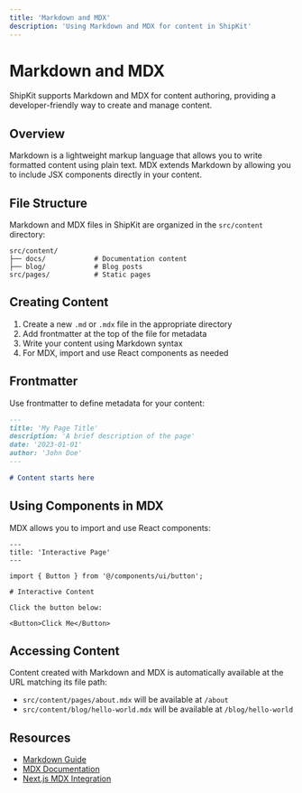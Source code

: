 ```yaml
---
title: 'Markdown and MDX'
description: 'Using Markdown and MDX for content in ShipKit'
---
```


# Markdown and MDX

ShipKit supports Markdown and MDX for content authoring, providing a developer-friendly way to create and manage content.

## Overview

Markdown is a lightweight markup language that allows you to write formatted content using plain text. MDX extends Markdown by allowing you to include JSX components directly in your content.

## File Structure

Markdown and MDX files in ShipKit are organized in the `src/content` directory:

```
src/content/
├── docs/            # Documentation content
├── blog/            # Blog posts
src/pages/           # Static pages
```

## Creating Content

1. Create a new `.md` or `.mdx` file in the appropriate directory
2. Add frontmatter at the top of the file for metadata
3. Write your content using Markdown syntax
4. For MDX, import and use React components as needed

## Frontmatter

Use frontmatter to define metadata for your content:

```md
---
title: 'My Page Title'
description: 'A brief description of the page'
date: '2023-01-01'
author: 'John Doe'
---

# Content starts here
```

## Using Components in MDX

MDX allows you to import and use React components:

```mdx
---
title: 'Interactive Page'
---

import { Button } from '@/components/ui/button';

# Interactive Content

Click the button below:

<Button>Click Me</Button>
```

## Accessing Content

Content created with Markdown and MDX is automatically available at the URL matching its file path:

- `src/content/pages/about.mdx` will be available at `/about`
- `src/content/blog/hello-world.mdx` will be available at `/blog/hello-world`

## Resources

- [Markdown Guide](https://www.markdownguide.org/)
- [MDX Documentation](https://mdxjs.com/)
- [Next.js MDX Integration](https://nextjs.org/docs/advanced-features/using-mdx)
